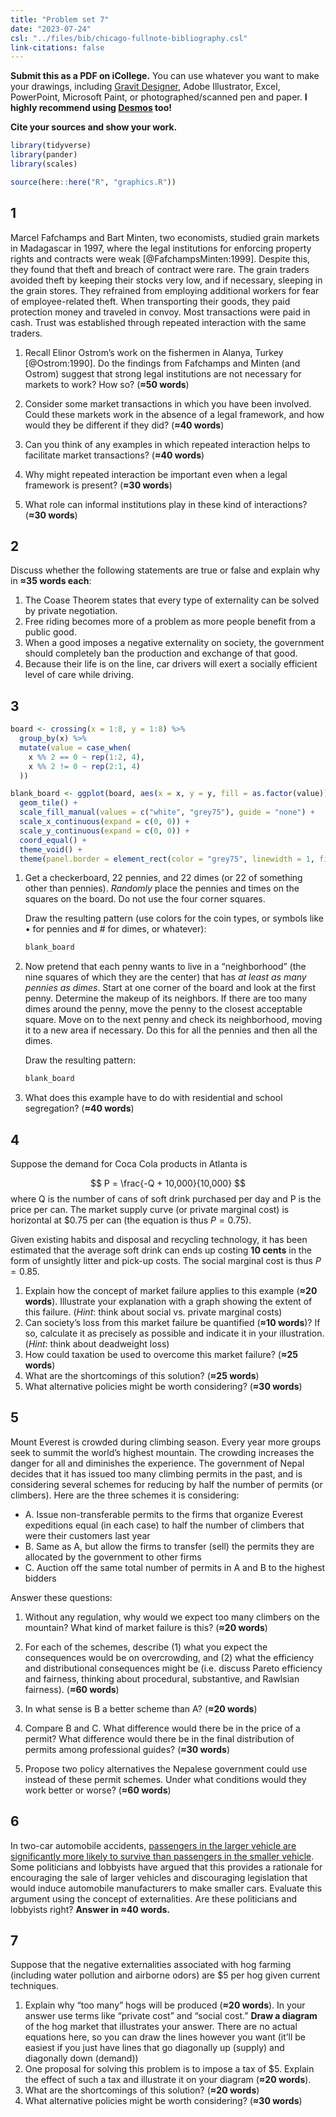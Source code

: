 ```yaml
---
title: "Problem set 7"
date: "2023-07-24"
csl: "../files/bib/chicago-fullnote-bibliography.csl"
link-citations: false
---
```


**Submit this as a PDF on iCollege.** You can use whatever you want to make your drawings, including [Gravit Designer](https://gravit.io/), Adobe Illustrator, Excel, PowerPoint, Microsoft Paint, or photographed/scanned pen and paper. **I highly recommend using [Desmos](https://www.desmos.com/) too!**

**Cite your sources and show your work.**

```r
library(tidyverse)
library(pander)
library(scales)

source(here::here("R", "graphics.R"))
```


## 1

Marcel Fafchamps and Bart Minten, two economists, studied grain markets in Madagascar in 1997, where the legal institutions for enforcing property rights and contracts were weak [@FafchampsMinten:1999]. Despite this, they found that theft and breach of contract were rare. The grain traders avoided theft by keeping their stocks very low, and if necessary, sleeping in the grain stores. They refrained from employing additional workers for fear of employee-related theft. When transporting their goods, they paid protection money and traveled in convoy. Most transactions were paid in cash. Trust was established through repeated interaction with the same traders.


1. Recall Elinor Ostrom's work on the fishermen in Alanya, Turkey [@Ostrom:1990]. Do the findings from Fafchamps and Minten (and Ostrom) suggest that strong legal institutions are not necessary for markets to work? How so? (**≈50 words**)

2. Consider some market transactions in which you have been involved. Could these markets work in the absence of a legal framework, and how would they be different if they did? (**≈40 words**)

3. Can you think of any examples in which repeated interaction helps to facilitate market transactions? (**≈40 words**)

4. Why might repeated interaction be important even when a legal framework is present? (**≈30 words**)

5. What role can informal institutions play in these kind of interactions? (**≈30 words**)


## 2

Discuss whether the following statements are true or false and explain why in **≈35 words each**: 

1. The Coase Theorem states that every type of externality can be solved by private negotiation.
2. Free riding becomes more of a problem as more people benefit from a public good.
3. When a good imposes a negative externality on society, the government should completely ban the production and exchange of that good.
4. Because their life is on the line, car drivers will exert a socially efficient level of care while driving.


## 3

```r
board <- crossing(x = 1:8, y = 1:8) %>% 
  group_by(x) %>% 
  mutate(value = case_when(
    x %% 2 == 0 ~ rep(1:2, 4),
    x %% 2 != 0 ~ rep(2:1, 4)
  ))

blank_board <- ggplot(board, aes(x = x, y = y, fill = as.factor(value))) +
  geom_tile() +
  scale_fill_manual(values = c("white", "grey75"), guide = "none") +
  scale_x_continuous(expand = c(0, 0)) +
  scale_y_continuous(expand = c(0, 0)) +
  coord_equal() +
  theme_void() +
  theme(panel.border = element_rect(color = "grey75", linewidth = 1, fill = NA))
```

1. Get a checkerboard, 22 pennies, and 22 dimes (or 22 of something other than pennies). *Randomly* place the pennies and times on the squares on the board. Do not use the four corner squares. 

   Draw the resulting pattern (use colors for the coin types, or symbols like • for pennies and # for dimes, or whatever):
    
   ```r
   blank_board
   ```

2. Now pretend that each penny wants to live in a "neighborhood" (the nine squares of which they are the center) that has *at least as many pennies as dimes*. Start at one corner of the board and look at the first penny. Determine the makeup of its neighbors. If there are too many dimes around the penny, move the penny to the closest acceptable square. Move on to the next penny and check its neighborhood, moving it to a new area if necessary. Do this for all the pennies and then all the dimes.

   Draw the resulting pattern:
    
   ```r
   blank_board
   ```
    

3. What does this example have to do with residential and school segregation? (**≈40 words**)


## 4

Suppose the demand for Coca Cola products in Atlanta is

$$
P = \frac{-Q + 10,000}{10,000}
$$
where Q is the number of cans of soft drink purchased per day and P is the price per can. The market supply curve (or private marginal cost) is horizontal at \$0.75 per can (the equation is thus $P = 0.75$). 

Given existing habits and disposal and recycling technology, it has been estimated that the average soft drink can ends up costing **10 cents** in the form of unsightly litter and pick-up costs. The social marginal cost is thus $P = 0.85$.

1. Explain how the concept of market failure applies to this example (**≈20 words**). Illustrate your explanation with a graph showing the extent of this failure. (*Hint*: think about social vs. private marginal costs)
2. Can society's loss from this market failure be quantified (**≈10 words**)? If so, calculate it as precisely as possible and indicate it in your illustration. (*Hint*: think about deadweight loss)
3. How could taxation be used to overcome this market failure? (**≈25 words**)
4. What are the shortcomings of this solution? (**≈25 words**)
5. What alternative policies might be worth considering? (**≈30 words**)


## 5

Mount Everest is crowded during climbing season. Every year more groups seek to summit the world’s highest mountain. The crowding increases the danger for all and diminishes the experience. The government of Nepal decides that it has issued too many climbing permits in the past, and is considering several schemes for reducing by half the number of permits (or climbers). Here are the three schemes it is considering:

- A. Issue non-transferable permits to the firms that organize Everest expeditions equal (in each case) to half the number of climbers that were their customers last year
- B. Same as A, but allow the firms to transfer (sell) the permits they are allocated by the government to other firms
- C. Auction off the same total number of permits in A and B to the highest bidders

Answer these questions:

1. Without any regulation, why would we expect too many climbers on the mountain? What kind of market failure is this? (**≈20 words**)

2. For each of the schemes, describe (1) what you expect the consequences would be on overcrowding, and (2) what the efficiency and distributional consequences might be (i.e. discuss Pareto efficiency and fairness, thinking about procedural, substantive, and Rawlsian fairness). (**≈60 words**)

3. In what sense is B a better scheme than A? (**≈20 words**)

4. Compare B and C. What difference would there be in the price of a permit? What difference would there be in the final distribution of permits among professional guides? (**≈30 words**)

5. Propose two policy alternatives the Nepalese government could use instead of these permit schemes. Under what conditions would they work better or worse? (**≈60 words**)


## 6

In two-car automobile accidents, [passengers in the larger vehicle are significantly more likely to survive than passengers in the smaller vehicle](http://www.buffalo.edu/news/releases/2013/05/026.html). Some politicians and lobbyists have argued that this provides a rationale for encouraging the sale of larger vehicles and discouraging legislation that would induce automobile manufacturers to make smaller cars. Evaluate this argument using the concept of externalities. Are these politicians and lobbyists right? **Answer in ≈40 words.**


## 7

Suppose that the negative externalities associated with hog farming (including water pollution and airborne odors) are $5 per hog given current techniques.

1. Explain why "too many" hogs will be produced (**≈20 words**). In your answer use terms like "private cost" and "social cost." **Draw a diagram** of the hog market that illustrates your answer. There are no actual equations here, so you can draw the lines however you want (it'll be easiest if you just have lines that go diagonally up (supply) and diagonally down (demand))
2. One proposal for solving this problem is to impose a tax of \$5. Explain the effect of such a tax and illustrate it on your diagram (**≈20 words**).  
3. What are the shortcomings of this solution? (**≈20 words**)
4. What alternative policies might be worth considering? (**≈30 words**)

